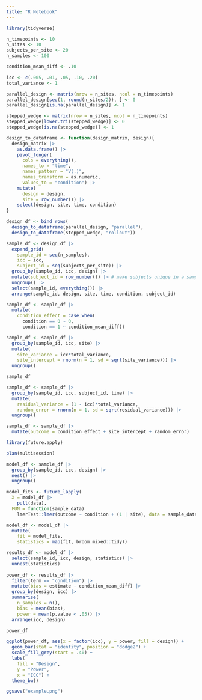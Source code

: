 ```yaml
---
title: "R Notebook"
---
```


```r
library(tidyverse)

n_timepoints <- 10
n_sites <- 10
subjects_per_site <- 20
n_samples <- 100

condition_mean_diff <- .10

icc <- c(.005, .01, .05, .10, .20)
total_variance <- 1

parallel_design <- matrix(nrow = n_sites, ncol = n_timepoints)
parallel_design[seq(1, round(n_sites/2)), ] <- 0
parallel_design[is.na(parallel_design)] <- 1

stepped_wedge <- matrix(nrow = n_sites, ncol = n_timepoints)
stepped_wedge[lower.tri(stepped_wedge)] <- 0
stepped_wedge[is.na(stepped_wedge)] <- 1
```

```r
design_to_dataframe <- function(design_matrix, design){
  design_matrix |> 
    as.data.frame() |> 
    pivot_longer(
      cols = everything(), 
      names_to = "time",
      names_pattern = "V(.)",
      names_transform = as.numeric,
      values_to = "condition") |> 
    mutate(
      design = design,
      site = row_number()) |> 
    select(design, site, time, condition)
}
```

```r
design_df <- bind_rows(
  design_to_dataframe(parallel_design, "parallel"),
  design_to_dataframe(stepped_wedge, "rollout"))
```

```r
sample_df <- design_df |> 
  expand_grid(
    sample_id = seq(n_samples), 
    icc = icc, 
    subject_id = seq(subjects_per_site)) |>
  group_by(sample_id, icc, design) |> 
  mutate(subject_id = row_number()) |> # make subjects unique in a sample/design
  ungroup() |> 
  select(sample_id, everything()) |> 
  arrange(sample_id, design, site, time, condition, subject_id)
```
```r
sample_df <- sample_df |> 
  mutate(
    condition_effect = case_when(
      condition == 0 ~ 0,
      condition == 1 ~ condition_mean_diff))
```

```r
sample_df <- sample_df |> 
  group_by(sample_id, icc, site) |> 
  mutate(
    site_variance = icc*total_variance,
    site_intercept = rnorm(n = 1, sd = sqrt(site_variance))) |> 
  ungroup()

sample_df
```

```r
sample_df <- sample_df |> 
  group_by(sample_id, icc, subject_id, time) |> 
  mutate(
    residual_variance = (1 - icc)*total_variance,
    random_error = rnorm(n = 1, sd = sqrt(residual_variance))) |> 
  ungroup()
```

```r
sample_df <- sample_df |> 
  mutate(outcome = condition_effect + site_intercept + random_error)
```

```r
library(future.apply)

plan(multisession)

model_df <- sample_df |> 
  group_by(sample_id, icc, design) |> 
  nest() |>
  ungroup()

model_fits <- future_lapply(
  X = model_df |> 
    pull(data),
  FUN = function(sample_data) 
    lmerTest::lmer(outcome ~ condition + (1 | site), data = sample_data))

model_df <- model_df |> 
  mutate(
    fit = model_fits,
    statistics = map(fit, broom.mixed::tidy))
```

```r
results_df <- model_df |> 
  select(sample_id, icc, design, statistics) |> 
  unnest(statistics)
  
power_df <- results_df |> 
  filter(term == "condition") |> 
  mutate(bias = estimate - condition_mean_diff) |> 
  group_by(design, icc) |> 
  summarise(
    n_samples = n(),
    bias = mean(bias),
    power = mean(p.value < .05)) |> 
  arrange(icc, design)

power_df
```

```r
ggplot(power_df, aes(x = factor(icc), y = power, fill = design)) +
  geom_bar(stat = "identity", position = "dodge2") +
  scale_fill_grey(start = .40) +
  labs(
    fill = "Design",
    y = "Power",
    x = "ICC") +
  theme_bw()

ggsave("example.png")
```



